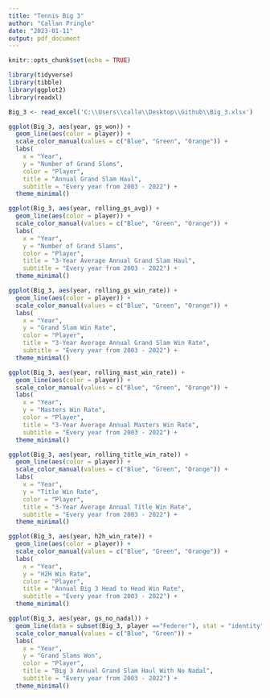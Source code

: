 ```yaml
---
title: "Tennis Big 3"
author: "Callan Pringle"
date: "2023-01-11"
output: pdf_document
---
```


```r
knitr::opts_chunk$set(echo = TRUE)
```


```r
library(tidyverse)
library(tibble)
library(ggplot2)
library(readxl)
```


```r
Big_3 <- read_excel('C:\\Users\\calla\\Desktop\\Github\\Big_3.xlsx')
```



```r
ggplot(Big_3, aes(year, gs_won)) +
  geom_line(aes(color = player)) +
  scale_color_manual(values = c("Blue", "Green", "Orange")) +
  labs(
    x = "Year",
    y = "Number of Grand Slams",
    color = "Player",
    title = "Annual Grand Slam Haul",
    subtitle = "Every year from 2003 - 2022") +
  theme_minimal()
```
```r
ggplot(Big_3, aes(year, rolling_gs_avg)) +
  geom_line(aes(color = player)) +
  scale_color_manual(values = c("Blue", "Green", "Orange")) +
  labs(
    x = "Year",
    y = "Number of Grand Slams",
    color = "Player",
    title = "3-Year Average Annual Grand Slam Haul",
    subtitle = "Every year from 2003 - 2022") +
  theme_minimal()
```



```r
ggplot(Big_3, aes(year, rolling_gs_win_rate)) +
  geom_line(aes(color = player)) +
  scale_color_manual(values = c("Blue", "Green", "Orange")) +
  labs(
    x = "Year",
    y = "Grand Slam Win Rate",
    color = "Player",
    title = "3-Year Average Annual Grand Slam Win Rate",
    subtitle = "Every year from 2003 - 2022") +
  theme_minimal()
```



```r
ggplot(Big_3, aes(year, rolling_mast_win_rate)) +
  geom_line(aes(color = player)) +
  scale_color_manual(values = c("Blue", "Green", "Orange")) +
  labs(
    x = "Year",
    y = "Masters Win Rate",
    color = "Player",
    title = "3-Year Average Annual Masters Win Rate",
    subtitle = "Every year from 2003 - 2022") +
  theme_minimal()
```



```r
ggplot(Big_3, aes(year, rolling_title_win_rate)) +
  geom_line(aes(color = player)) +
  scale_color_manual(values = c("Blue", "Green", "Orange")) +
  labs(
    x = "Year",
    y = "Title Win Rate",
    color = "Player",
    title = "3-Year Average Annual Title Win Rate",
    subtitle = "Every year from 2003 - 2022") +
  theme_minimal()
```



```r
ggplot(Big_3, aes(year, h2h_win_rate)) +
  geom_line(aes(color = player)) +
  scale_color_manual(values = c("Blue", "Green", "Orange")) +
  labs(
    x = "Year",
    y = "H2H Win Rate",
    color = "Player",
    title = "Annual Big 3 Head to Head Win Rate",
    subtitle = "Every year from 2003 - 2022") +
  theme_minimal()


```



```r
ggplot(Big_3, aes(year, gs_no_nadal)) +
  geom_line(data = subset(Big_3, player =="Federer"), stat = "identity") +
  scale_color_manual(values = c("Blue", "Green")) +
  labs(
    x = "Year",
    y = "Grand Slams Won",
    color = "Player",
    title = "Big 3 Annual Grand Slam Haul With No Nadal",
    subtitle = "Every year from 2003 - 2022") +
  theme_minimal()
```